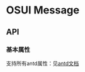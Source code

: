 
<Meta title="设计文档/Message 全局提示"  />

# OSUI Message

## API

### 基本属性

支持所有antd属性：见[antd文档](https://ant.design/components/message-cn/#API)



<Canvas>
  <Story name="Demo" story={stories.Demo} />
</Canvas>
